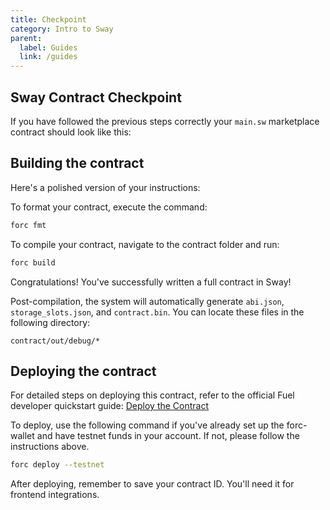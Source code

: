 ```yaml
---
title: Checkpoint
category: Intro to Sway
parent:
  label: Guides
  link: /guides
---
```


## Sway Contract Checkpoint

If you have followed the previous steps correctly your `main.sw` marketplace contract should look like this:

<CodeImport
  file="../../examples/intro-to-sway/contract/src/main.sw"
  comment="all"
  commentType="//"
  lang="sway"
/>

## Building the contract

Here's a polished version of your instructions:

To format your contract, execute the command:

```sh
forc fmt
```

To compile your contract, navigate to the contract folder and run:

```sh
forc build
```

Congratulations! You've successfully written a full contract in Sway!

Post-compilation, the system will automatically generate `abi.json`, `storage_slots.json`, and `contract.bin`. You can locate these files in the following directory:

```
contract/out/debug/*
```

## Deploying the contract

For detailed steps on deploying this contract, refer to the official Fuel developer quickstart guide: 
[Deploy the Contract](/guides/quickstart/building-a-smart-contract/#deploy-the-contract)

To deploy, use the following command if you've already set up the forc-wallet and have testnet funds in your account. If not, please follow the instructions above.

```sh
forc deploy --testnet
```

After deploying, remember to save your contract ID. You'll need it for frontend integrations.